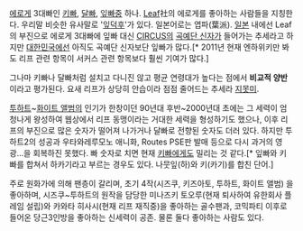 [[에로게]] 3대빠인 [[키빠]], [[달빠]], [[잎빠]]중 하나. [[Leaf]]社의 에로게를 좋아하는 사람들을 지칭한다. 우리말 비슷한 유사말로 '[[잎덕후]]'가 있다. 일본어로는 엽파(葉派). [[일본]] 내에선 Leaf의 부진으로 에로게 3대빠에 잎빠 대신 [[CIRCUS]]의 [[곡예단 신자]]가 들어가는 추세라고 하지만 [[대한민국]]에선 아직도 곡예단 신자보단 잎빠가 많다.[* 2011년 현재 엔하위키만 봐도 리프 관련 항목이 서커스 관련 항목보다 훨씬 기여가 많다.]

그나마 키빠나 달빠처럼 설치고 다니진 않고 평균 연령대가 높다는 점에서 '''비교적 양반'''이라고 평가된다. 요새 리프가 상당히 안습이라 점점 줄어드는 추세라 [[지못미]].

[[투하트]]~[[화이트 앨범]]의 인기가 한창이던 90년대 후반~2000년대 초에는 그 세력이 엄청나게 왕성하여 웹상에서 리프 동맹이라는 거대한 세력을 형성하기도 했으나, 이후 리프의 부진으로 많은 숫자가 떨어져 나가거나 달빠로 전향된 숫자도 더러 있다. 하지만 투하트2의 성공과 우타와레루모노 애니화, Routes PSE판 발매 등으로 다시 과거의 영광...을 회복하진 못했다. 빠 숫자로 치면 현재 [[키빠]]에게도 밀리는 것 같다.[* 잎빠와 키빠를 합쳐서 하카기라고 부르는 경우도 있다. 나뭇잎(하)와 키(카기)를 합친 단어.]

주로 원화가에 의해 팬층이 갈리며, 초기 4작(시즈쿠, 키즈아토, 투하트, 화이트 앨범) 을 좋아하며, 시즈쿠~투하트의 원작을 담당한 미나즈키 토오루(현재 퇴사하여 유한회사 플레임 설립)와 카와타 히사시(현재 리프 재직중)을 좋아하는 골수팬과, 코믹파티 이후로 들어온 당근3인방을 좋아하는 신세력이 공존. 물론 둘다 좋아하는 사람도 있다.
